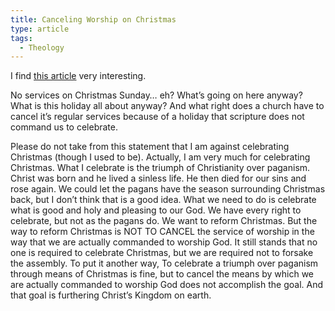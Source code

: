 ```yaml
---
title: Canceling Worship on Christmas
type: article
tags:
  - Theology
---
```


I find [this article](http://start.earthlink.net/article/nat?guid=20051206/43951ad0_3ca6_15526200512061795013130) very interesting.

No services on Christmas Sunday… eh? What’s going on here anyway? What is this holiday all about anyway? And what right does a church have to cancel it’s regular services because of a holiday that scripture does not command us to celebrate.

Please do not take from this statement that I am against celebrating Christmas (though I used to be). Actually, I am very much for celebrating Christmas. What I celebrate is the triumph of Christianity over paganism. Christ was born and he lived a sinless life. He then died for our sins and rose again. We could let the pagans have the season surrounding Christmas back, but I don’t think that is a good idea. What we need to do is celebrate what is good and holy and pleasing to our God. We have every right to celebrate, but not as the pagans do. We want to reform Christmas. But the way to reform Christmas is NOT TO CANCEL the service of worship in the way that we are actually commanded to worship God. It still stands that no one is required to celebrate Christmas, but we are required not to forsake the assembly. To put it another way, To celebrate a triumph over paganism through means of Christmas is fine, but to cancel the means by which we are actually commanded to worship God does not accomplish the goal. And that goal is furthering Christ’s Kingdom on earth.
